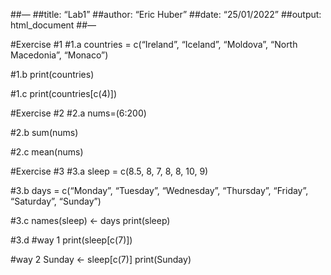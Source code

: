 ##---
##title: "Lab1"
##author: "Eric Huber"
##date: "25/01/2022"
##output: html_document
##---

#Exercise #1
#1.a
countries = c("Ireland", "Iceland", "Moldova", "North Macedonia", "Monaco")

#1.b
print(countries)

#1.c
print(countries[c(4)])


#Exercise #2
#2.a
nums=(6:200)

#2.b
sum(nums)

#2.c
mean(nums)

#Exercise #3
#3.a
sleep = c(8.5, 8, 7, 8, 8, 10, 9)

#3.b
days = c("Monday", "Tuesday", "Wednesday", "Thursday", "Friday", "Saturday", "Sunday")

#3.c
names(sleep) <- days
print(sleep)

#3.d
#way 1 
print(sleep[c(7)])

#way 2
Sunday <- sleep[c(7)]
print(Sunday)

